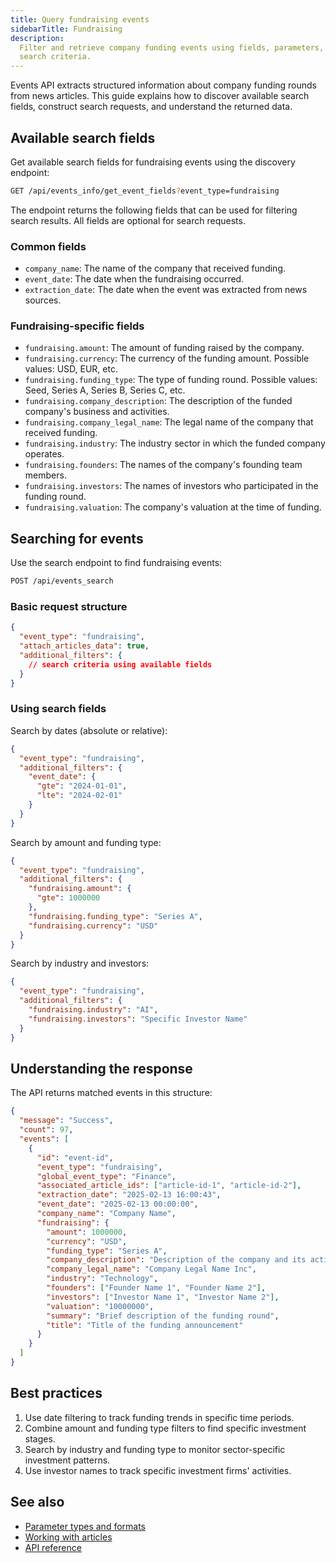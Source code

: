 ```yaml
---
title: Query fundraising events
sidebarTitle: Fundraising
description:
  Filter and retrieve company funding events using fields, parameters, and
  search criteria.
---
```


Events API extracts structured information about company funding rounds from
news articles. This guide explains how to discover available search fields,
construct search requests, and understand the returned data.

## Available search fields

Get available search fields for fundraising events using the discovery endpoint:

```bash
GET /api/events_info/get_event_fields?event_type=fundraising
```

The endpoint returns the following fields that can be used for filtering search
results. All fields are optional for search requests.

### Common fields

- `company_name`: The name of the company that received funding.
- `event_date`: The date when the fundraising occurred.
- `extraction_date`: The date when the event was extracted from news sources.

### Fundraising-specific fields

- `fundraising.amount`: The amount of funding raised by the company.
- `fundraising.currency`: The currency of the funding amount. Possible values:
  USD, EUR, etc.
- `fundraising.funding_type`: The type of funding round. Possible values: Seed,
  Series A, Series B, Series C, etc.
- `fundraising.company_description`: The description of the funded company's
  business and activities.
- `fundraising.company_legal_name`: The legal name of the company that received
  funding.
- `fundraising.industry`: The industry sector in which the funded company
  operates.
- `fundraising.founders`: The names of the company's founding team members.
- `fundraising.investors`: The names of investors who participated in the
  funding round.
- `fundraising.valuation`: The company's valuation at the time of funding.

## Searching for events

Use the search endpoint to find fundraising events:

```bash
POST /api/events_search
```

### Basic request structure

```json
{
  "event_type": "fundraising",
  "attach_articles_data": true,
  "additional_filters": {
    // search criteria using available fields
  }
}
```

### Using search fields

Search by dates (absolute or relative):

```json
{
  "event_type": "fundraising",
  "additional_filters": {
    "event_date": {
      "gte": "2024-01-01",
      "lte": "2024-02-01"
    }
  }
}
```

Search by amount and funding type:

```json
{
  "event_type": "fundraising",
  "additional_filters": {
    "fundraising.amount": {
      "gte": 1000000
    },
    "fundraising.funding_type": "Series A",
    "fundraising.currency": "USD"
  }
}
```

Search by industry and investors:

```json
{
  "event_type": "fundraising",
  "additional_filters": {
    "fundraising.industry": "AI",
    "fundraising.investors": "Specific Investor Name"
  }
}
```

## Understanding the response

The API returns matched events in this structure:

```json
{
  "message": "Success",
  "count": 97,
  "events": [
    {
      "id": "event-id",
      "event_type": "fundraising",
      "global_event_type": "Finance",
      "associated_article_ids": ["article-id-1", "article-id-2"],
      "extraction_date": "2025-02-13 16:00:43",
      "event_date": "2025-02-13 00:00:00",
      "company_name": "Company Name",
      "fundraising": {
        "amount": 1000000,
        "currency": "USD",
        "funding_type": "Series A",
        "company_description": "Description of the company and its activities",
        "company_legal_name": "Company Legal Name Inc",
        "industry": "Technology",
        "founders": ["Founder Name 1", "Founder Name 2"],
        "investors": ["Investor Name 1", "Investor Name 2"],
        "valuation": "10000000",
        "summary": "Brief description of the funding round",
        "title": "Title of the funding announcement"
      }
    }
  ]
}
```

## Best practices

1. Use date filtering to track funding trends in specific time periods.
2. Combine amount and funding type filters to find specific investment stages.
3. Search by industry and funding type to monitor sector-specific investment
   patterns.
4. Use investor names to track specific investment firms' activities.

## See also

- [Parameter types and formats](https://newscatcherapi.com/docs/v3/events/overview/parameter-types-and-formats)
- [Working with articles](https://newscatcherapi.com/docs/v3/events/overview/working-with-articles)
- [API reference](https://newscatcherapi.com/docs/v3/events/endpoints/search-events-post)
